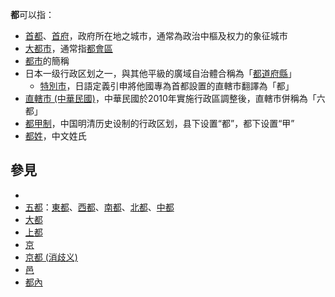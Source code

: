 {{wiktionary|都}}

'''都'''可以指：
* [[首都|首都]]、[[首府|首府]]，政府所在地之城市，通常為政治中樞及权力的象征城市<!--
** [[國都|國都]]，國家中央政府所在地之城市
** [[州都|州都]]，州政府所在地之城市
** [[省都|省都]]，省政府所在地之城市
** [[縣都|縣都]]，縣政府所在地之城市
** [[道都|道都]]，道廳所在地之城市
** [[郡都|郡都]]，郡政府所在地之城市-->
* [[大都市|大都市]]，通常指[[都會區|都會區]]
* [[都市|都市]]的簡稱
* 日本一级行政区划之一，與其他平級的廣域自治體合稱為「[[都道府縣|都道府縣]]」
** [[特別市|特別市]]，日語定義引申將他國專為首都設置的直轄市翻譯為「都」
* [[直轄市_(中華民國)|直轄市 (中華民國)]]，中華民國於2010年實施行政區調整後，直轄市併稱為「六都」
* [[都甲制|都甲制]]，中国明清历史设制的行政区划，县下设置“都”，都下设置“甲”
* [[都姓|都姓]]，中文姓氏

== 參見 ==
* {{Lookfrom}}
* [[五都|五都]]：[[東都|東都]]、[[西都|西都]]、[[南都|南都]]、[[北都|北都]]、[[中都|中都]]
* [[大都|大都]]
* [[上都|上都]]
* [[京|京]]
* [[京都_(消歧义)|京都 (消歧义)]]
* [[邑|邑]]<!--，《左传》：“凡邑有宗庙先君之主曰都，无曰邑。”-->
* [[都內|都內]]
{{disambig|D|Cat=一字消歧義}}